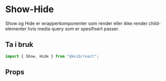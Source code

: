 
<Meta of={ShowHideStories} />

# Show-Hide

Show og Hide er wrapperkomponenter som render eller ikke render child-elementer hvis media query som er spesifisert passer.

## Ta i bruk

```jsx
import { Show, Hide } from "@kvib/react";
```

## Props

<Canvas of={ShowHideStories.Preview} />
<Controls of={ShowHideStories.Preview} />
